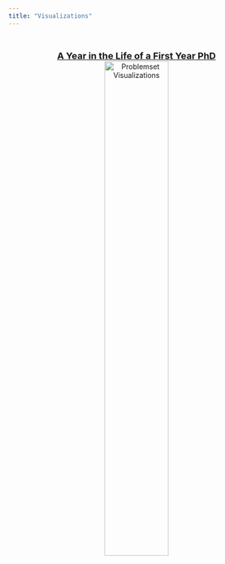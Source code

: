 ```yaml
---
title: "Visualizations"
---
```


&nbsp;

<center>
[<font size="4">**A Year in the Life of a First Year PhD**</font> 
![Problemset Visualizations](files/hw_wc.png){ width=50% }](problemsets.html)

</center>

